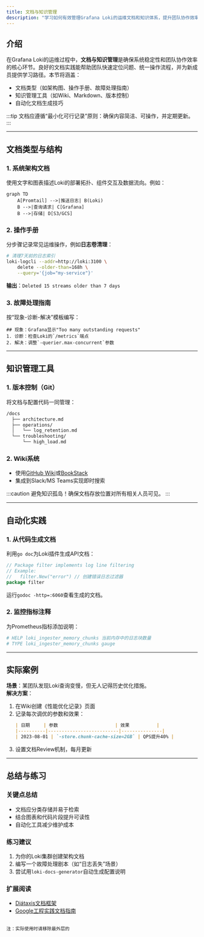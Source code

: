 ```yaml
---
title: 文档与知识管理
description: "学习如何有效管理Grafana Loki的运维文档和知识体系，提升团队协作效率与问题解决能力。"
---
```


## 介绍

在Grafana Loki的运维过程中，**文档与知识管理**是确保系统稳定性和团队协作效率的核心环节。良好的文档实践能帮助团队快速定位问题、统一操作流程，并为新成员提供学习路径。本节将涵盖：
- 文档类型（如架构图、操作手册、故障处理指南）
- 知识管理工具（如Wiki、Markdown、版本控制）
- 自动化文档生成技巧

:::tip
文档应遵循“最小化可行记录”原则：确保内容简洁、可操作，并定期更新。
:::

---

## 文档类型与结构

### 1. 系统架构文档
使用文字和图表描述Loki的部署拓扑、组件交互及数据流向。例如：

```mermaid
graph TD
    A[Promtail] -->|推送日志| B(Loki)
    B -->|查询请求| C[Grafana]
    B -->|存储| D[S3/GCS]
```

### 2. 操作手册
分步骤记录常见运维操作，例如**日志卷清理**：
```bash
# 清理7天前的日志索引
loki-logcli --addr=http://loki:3100 \
    delete --older-than=168h \
    --query='{job="my-service"}'
```
**输出**：`Deleted 15 streams older than 7 days`

### 3. 故障处理指南
按“现象-诊断-解决”模板编写：
```
## 现象：Grafana显示"Too many outstanding requests"
1. 诊断：检查Loki的`/metrics`端点
2. 解决：调整`-querier.max-concurrent`参数
```

---

## 知识管理工具

### 1. 版本控制（Git）
将文档与配置代码一同管理：
```bash
/docs
  ├── architecture.md
  ├── operations/
  │   └── log_retention.md
  └── troubleshooting/
      └── high_load.md
```

### 2. Wiki系统
- 使用[GitHub Wiki](https://docs.github.com/en/communities/documenting-your-project-with-wikis)或[BookStack](https://www.bookstackapp.com/)
- 集成到Slack/MS Teams实现即时搜索

:::caution
避免知识孤岛！确保文档存放位置对所有相关人员可见。
:::

---

## 自动化实践

### 1. 从代码生成文档
利用`go doc`为Loki插件生成API文档：
```go
// Package filter implements log line filtering
// Example:
//   filter.New("error") // 创建错误日志过滤器
package filter
```
运行`godoc -http=:6060`查看生成的文档。

### 2. 监控指标注释
为Prometheus指标添加说明：
```yaml
# HELP loki_ingester_memory_chunks 当前内存中的日志块数量
# TYPE loki_ingester_memory_chunks gauge
```

---

## 实际案例

**场景**：某团队发现Loki查询变慢，但无人记得历史优化措施。<br />
**解决方案**：
1. 在Wiki创建《性能优化记录》页面
2. 记录每次调优的参数和效果：
   ```markdown
   | 日期     | 参数                     | 效果          |
   |----------|--------------------------|---------------|
   | 2023-08-01 | `-store.chunk-cache-size=2GB` | QPS提升40% |
   ```
3. 设置文档Review机制，每月更新

---

## 总结与练习

### 关键点总结
- 文档应分类存储并易于检索
- 结合图表和代码片段提升可读性
- 自动化工具减少维护成本

### 练习建议
1. 为你的Loki集群创建架构文档
2. 编写一个故障处理剧本（如“日志丢失”场景）
3. 尝试用`loki-docs-generator`自动生成配置说明

### 扩展阅读
- [Diátaxis文档框架](https://diataxis.fr/)
- [Google工程实践文档指南](https://google.github.io/eng-practices/)
``` 

注：实际使用时请移除最外层的